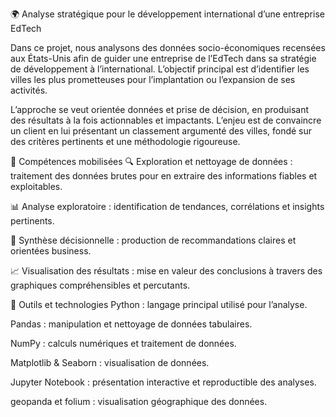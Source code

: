 🌍 Analyse stratégique pour le développement international d'une entreprise EdTech

Dans ce projet, nous analysons des données socio-économiques recensées aux États-Unis afin de guider une entreprise de l'EdTech dans sa stratégie de développement à l'international.
L’objectif principal est d’identifier les villes les plus prometteuses pour l’implantation ou l’expansion de ses activités.

L’approche se veut orientée données et prise de décision, en produisant des résultats à la fois actionnables et impactants. L’enjeu est de convaincre 
un client en lui présentant un classement argumenté des villes, fondé sur des critères pertinents et une méthodologie rigoureuse.

🎯 Compétences mobilisées
🔍 Exploration et nettoyage de données : traitement des données brutes pour en extraire des informations fiables et exploitables.

📊 Analyse exploratoire : identification de tendances, corrélations et insights pertinents.

🧠 Synthèse décisionnelle : production de recommandations claires et orientées business.

📈 Visualisation des résultats : mise en valeur des conclusions à travers des graphiques compréhensibles et percutants.

🧰 Outils et technologies
Python : langage principal utilisé pour l’analyse.

Pandas : manipulation et nettoyage de données tabulaires.

NumPy : calculs numériques et traitement de données.

Matplotlib & Seaborn : visualisation de données.

Jupyter Notebook : présentation interactive et reproductible des analyses.

geopanda et folium : visualisation géographique des données.



